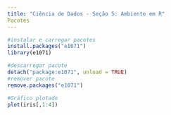---
title: "Ciência de Dados - Seção 5: Ambiente em R"
Pacotes
---

```{r}
#instalar e carregar pacotes
install.packages("e1071")
library(e1071)
```

```{r}
#descarregar pacote
detach("package:e1071", unload = TRUE)
#remover pacote
remove.packages("e1071")
```

```{r}
#Gráfico plotado
plot(iris[,1:4])
```


